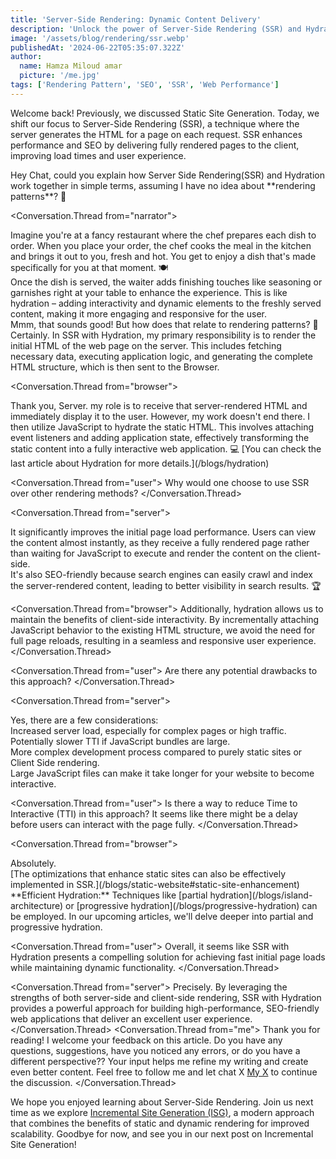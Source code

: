 ```yaml
---
title: 'Server-Side Rendering: Dynamic Content Delivery'
description: 'Unlock the power of Server-Side Rendering (SSR) and Hydration for lightning-fast web pages, improved SEO, and seamless user interactions.'
image: '/assets/blog/rendering/ssr.webp'
publishedAt: '2024-06-22T05:35:07.322Z'
author:
  name: Hamza Miloud amar
  picture: '/me.jpg'
tags: ['Rendering Pattern', 'SEO', 'SSR', 'Web Performance']
---
```


Welcome back! Previously, we discussed Static Site Generation. Today, we shift our focus to Server-Side Rendering (SSR), a technique where the server generates the HTML for a page on each request. SSR enhances performance and SEO by delivering fully rendered pages to the client, improving load times and user experience.

<Conversation>
  <Conversation.Thread from="user">
  Hey Chat, could you explain how Server Side Rendering(SSR) and Hydration work together in simple terms, assuming I have no idea about **rendering patterns**? 🤔
  </Conversation.Thread>

<Conversation.Thread from="narrator">
  <div>
    Imagine you're at a fancy restaurant where the chef prepares each
    dish to order. When you place your order, the chef cooks the meal
    in the kitchen and brings it out to you, fresh and hot. You get to
    enjoy a dish that's made specifically for you at that moment. 🍽️
  </div>
  <div>
    Once the dish is served, the waiter adds finishing touches like
    seasoning or garnishes right at your table to enhance the
    experience. This is like hydration – adding interactivity and
    dynamic elements to the freshly served content, making it more
    engaging and responsive for the user.
  </div>
</Conversation.Thread>
<Conversation.Thread from="user">
  Mmm, that sounds good! But how does that relate to rendering
  patterns? 🤔
</Conversation.Thread>
<Conversation.Thread from="server">
  Certainly. In SSR with Hydration, my primary responsibility is to
  render the initial HTML of the web page on the server. This includes
  fetching necessary data, executing application logic, and generating
  the complete HTML structure, which is then sent to the Browser.
</Conversation.Thread>

<Conversation.Thread from="browser">
  <div>
    Thank you, Server. my role is to receive that server-rendered HTML
    and immediately display it to the user. However, my work doesn't
    end there. I then utilize JavaScript to hydrate the static HTML.
    This involves attaching event listeners and adding application
    state, effectively transforming the static content into a fully
    interactive web application. 💻 [You can check the last article
    about Hydration for more details.](/blogs/hydration)
  </div>
</Conversation.Thread>

<Conversation.Thread from="user">
  Why would one choose to use SSR over other rendering methods?
</Conversation.Thread>

<Conversation.Thread from="server">
  <div>
    It significantly improves the initial page load performance. Users
    can view the content almost instantly, as they receive a fully
    rendered page rather than waiting for JavaScript to execute and
    render the content on the client-side.
  </div>
  <div>
    It's also SEO-friendly because search engines can easily crawl and
    index the server-rendered content, leading to better visibility in
    search results. 🏆
  </div>
</Conversation.Thread>

<Conversation.Thread from="browser">
  Additionally, hydration allows us to maintain the benefits of
  client-side interactivity. By incrementally attaching JavaScript
  behavior to the existing HTML structure, we avoid the need for full
  page reloads, resulting in a seamless and responsive user
  experience.
</Conversation.Thread>

<Conversation.Thread from="user">
  Are there any potential drawbacks to this approach?
</Conversation.Thread>

<Conversation.Thread from="server">
  <div>Yes, there are a few considerations:</div>
  <div>
    Increased server load, especially for complex pages or high
    traffic.
  </div>
  <div>Potentially slower TTI if JavaScript bundles are large.</div>
  <div>
    More complex development process compared to purely static sites
    or Client Side rendering.
  </div>
  <div>
    Large JavaScript files can make it take longer for your website to
    become interactive.
  </div>
</Conversation.Thread>

<Conversation.Thread from="user">
  Is there a way to reduce Time to Interactive (TTI) in this approach?
  It seems like there might be a delay before users can interact with
  the page fully.
</Conversation.Thread>

<Conversation.Thread from="browser">
  <div>Absolutely.</div>
  <div>
    [The optimizations that enhance static sites can also be
    effectively implemented in
    SSR.](/blogs/static-website#static-site-enhancement)
  </div>
  <div>
    **Efficient Hydration:** Techniques like [partial
    hydration](/blogs/island-architecture) or [progressive
    hydration](/blogs/progressive-hydration) can be employed. In our
    upcoming articles, we'll delve deeper into partial and progressive
    hydration.
  </div>
</Conversation.Thread>

<Conversation.Thread from="user">
  Overall, it seems like SSR with Hydration presents a compelling
  solution for achieving fast initial page loads while maintaining
  dynamic functionality.
</Conversation.Thread>

  <Conversation.Thread from="server">
    Precisely. By leveraging the strengths of both server-side and
    client-side rendering, SSR with Hydration provides a powerful
    approach for building high-performance, SEO-friendly web
    applications that deliver an excellent user experience.
  </Conversation.Thread>
<Conversation.Thread from="me">
  Thank you for reading! I welcome your feedback on this article. Do
  you have any questions, suggestions, have you noticed any errors,
  or do you have a different perspective?? Your input helps me refine
  my writing and create even better content. Feel free to follow me
  and let chat X [My X](https://x.com/HamzaMiloudAma1) to continue the
  discussion.
</Conversation.Thread>
</Conversation>

We hope you enjoyed learning about Server-Side Rendering. Join us next time as we explore [Incremental Site Generation (ISG)](/blogs/increment-site-generation), a modern approach that combines the benefits of static and dynamic rendering for improved scalability. Goodbye for now, and see you in our next post on Incremental Site Generation!

